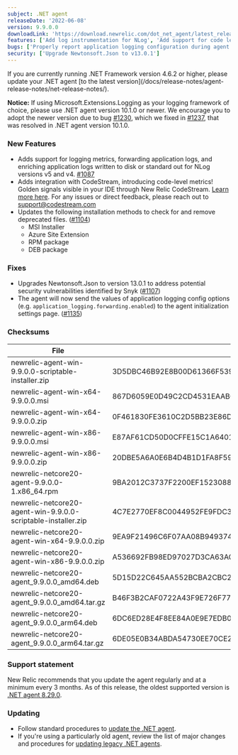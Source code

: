 ```yaml
---
subject: .NET agent
releaseDate: '2022-06-08'
version: 9.9.0.0
downloadLink: 'https://download.newrelic.com/dot_net_agent/latest_release'
features: ['Add log instrumentation for NLog', 'Add support for code level metrics CodeStream integration', 'Installers now clean up deprecated instrumentation']
bugs: ['Properly report application logging configuration during agent connect']
security: ['Upgrade Newtonsoft.Json to v13.0.1']
---
```


<Callout variant="important">
If you are currently running .NET Framework version 4.6.2 or higher, please update your .NET agent [to the latest version](/docs/release-notes/agent-release-notes/net-release-notes/).
</Callout>

**Notice:** If using Microsoft.Extensions.Logging as your logging framework of choice, please use .NET agent version 10.1.0 or newer.  We encourage you to adopt the newer version due to bug [#1230](https://github.com/newrelic/newrelic-dotnet-agent/issues/1230), which we fixed in [#1237](https://github.com/newrelic/newrelic-dotnet-agent/pull/1237), that was resolved in .NET agent version 10.1.0.

### New Features
* Adds support for logging metrics, forwarding application logs, and enriching application logs written to disk or standard out for NLog versions v5 and v4. [#1087](https://github.com/newrelic/newrelic-dotnet-agent/pull/1087)
* Adds integration with CodeStream, introducing code-level metrics! Golden signals visible in your IDE through New Relic CodeStream. [Learn more here](https://docs.newrelic.com/docs/apm/agents/net-agent/other-features/net-codestream-integration). For any issues or direct feedback, please reach out to support@codestream.com
* Updates the following installation methods to check for and remove deprecated files. ([#1104](https://github.com/newrelic/newrelic-dotnet-agent/pull/1104))
  * MSI Installer
  * Azure Site Extension
  * RPM package
  * DEB package

### Fixes
* Upgrades Newtonsoft.Json to version 13.0.1 to address potential security vulnerabilities identified by Snyk ([#1107](https://github.com/newrelic/newrelic-dotnet-agent/pull/1107))
* The agent will now send the values of application logging config options (e.g. `application_logging.forwarding.enabled`) to the agent initialization settings page. ([#1135](https://github.com/newrelic/newrelic-dotnet-agent/pull/1135))

### Checksums
| File | SHA - 256  Hash |
| ---| ---|
| newrelic-agent-win-9.9.0.0-scriptable-installer.zip | 3D5DBC46B92E8B00D61366F53964623453D918350A6AFC7C8A98E1863379F05F |
| newrelic-agent-win-x64-9.9.0.0.msi | 867D6059E0D49C2CD4531EAAB04895AC270ACB19F814CE3BDE562F0F89400AA3 |
| newrelic-agent-win-x64-9.9.0.0.zip | 0F461830FE3610C2D5BB23E86D8DEC701F3300F25C2EA974A306011F40A33A0E |
| newrelic-agent-win-x86-9.9.0.0.msi | E87AF61CD50D0CFFE15C1A640127CC67DB67347DC952E3D97677EAACFD5A1A4D |
| newrelic-agent-win-x86-9.9.0.0.zip | 20DBE5A6A0E6B4D4B1D1FA8F5941974D8D1E87AECDF9EDF0B50A771B3EB02F5E |
| newrelic-netcore20-agent-9.9.0.0-1.x86_64.rpm | 9BA2012C3737F2200EF1523088BF1D5573B7B8571744E41880FCCF7F715035C5 |
| newrelic-netcore20-agent-win-9.9.0.0-scriptable-installer.zip | 4C7E2770EF8C0044952FE9FDC340B7A5FB10314F5CA0F6934E74E45D9692E974 |
| newrelic-netcore20-agent-win-x64-9.9.0.0.zip | 9EA9F21496C6F07AA08B9493746959A3CEC8BDD3F2D9E818BE030BD2D6EA5BC0 |
| newrelic-netcore20-agent-win-x86-9.9.0.0.zip | A536692FB98ED97027D3CA63AC93B50C96EB7BBD13368542B04111B63BD50C96 |
| newrelic-netcore20-agent_9.9.0.0_amd64.deb | 5D15D22C645AA552BCBA2CBC215E411CB220D1A730B1D801E383E29D085A173A |
| newrelic-netcore20-agent_9.9.0.0_amd64.tar.gz | B46F3B2CAF0722A43F9E726F775A921A290E557899AE57F2A38C176E120F8E8B |
| newrelic-netcore20-agent_9.9.0.0_arm64.deb | 6DC6ED28E4F8EE84A0E9E7EDB0F59AD1400EBC6558CAA536E136E47D59BAB270 |
| newrelic-netcore20-agent_9.9.0.0_arm64.tar.gz | 6DE05E0B34ABDA54730EE70CE2E411A06AA4D05F45102F5EF1A6F161D9A11702 |

### Support statement

New Relic recommends that you update the agent regularly and at a minimum every 3 months. As of this release, the oldest supported version is [.NET agent 8.29.0](/docs/release-notes/agent-release-notes/net-release-notes/net-agent-8290).

### Updating

* Follow standard procedures to [update the .NET agent](/docs/agents/net-agent/installation-configuration/update-net-agent).
* If you're using a particularly old agent, review the list of major changes and procedures for [updating legacy .NET agents](/docs/agents/net-agent/troubleshooting/upgrade-legacy-net-agents).
